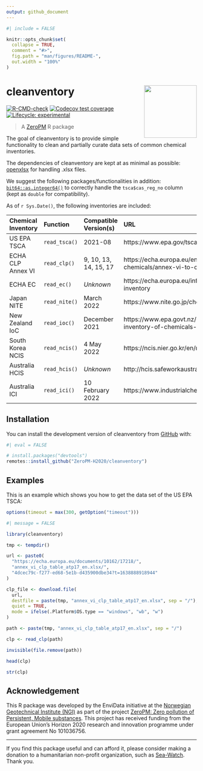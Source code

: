 ```yaml
---
output: github_document
---
```


<!-- README.md is generated from README.Rmd. Please edit that file -->

```r
#| include = FALSE

knitr::opts_chunk$set(
  collapse = TRUE,
  comment = "#>",
  fig.path = "man/figures/README-",
  out.width = "100%"
)
```

# cleanventory <img src="man/figures/logo.svg" align="right" height="139" />

<!-- badges: start -->
[![R-CMD-check](https://github.com/RaoulWolf/cleanventory/workflows/R-CMD-check/badge.svg)](https://github.com/RaoulWolf/cleanventory/actions)
[![Codecov test coverage](https://codecov.io/gh/RaoulWolf/cleanventory/branch/master/graph/badge.svg)](https://app.codecov.io/gh/RaoulWolf/cleanventory?branch=master)
[![Lifecycle: experimental](https://img.shields.io/badge/lifecycle-experimental-orange.svg)](https://lifecycle.r-lib.org/articles/stages.html#experimental)
<!-- badges: end -->

> A [ZeroPM](https://zeropm.eu/) R package

The goal of cleanventory is to provide simple functionality to clean and 
partially curate data sets of common chemical inventories. 

The dependencies of cleanventory are kept at as minimal as possible: 
[openxlsx](https://cran.r-project.org/web/packages/openxlsx) for handling 
.xlsx files.

We suggest the following packages/functionalities in addition: 
[`bit64::as.integer64()`](https://cran.r-project.org/web/packages/bit64) to 
correctly handle the `tsca$cas_reg_no` column (kept as `double` for 
compatibility).

As of `r Sys.Date()`, the following inventories are included: 

| Chemical Inventory | Function       | Compatible Version(s) | URL                                                                               |
|:------------------ |:-------------- |:--------------------- |:--------------------------------------------------------------------------------- |
| US EPA TSCA        | `read_tsca()`  | 2021-08               | https://www.epa.gov/tsca-inventory                                                |
| ECHA CLP Annex VI  | `read_clp()`   | 9, 10, 13, 14, 15, 17 | https://echa.europa.eu/en/information-on-chemicals/annex-vi-to-clp                |
| ECHA EC            | `read_ec()`    | *Unknown*             | https://echa.europa.eu/information-on-chemicals/ec-inventory                      |
| Japan NITE         | `read_nite()`  | March 2022            | https://www.nite.go.jp/chem/english/ghs/ghs_download.html                         |
| New Zealand IoC    | `read_ioc()`   | December 2021         | https://www.epa.govt.nz/database-search/new-zealand-inventory-of-chemicals-nzioc/ |
| South Korea NCIS   | `read_ncis()`  | 4 May 2022            | https://ncis.nier.go.kr/en/mttrList.do                                            |
| Australia HCIS     | `read_hcis()`  | *Unknown*             | http://hcis.safeworkaustralia.gov.au/HazardousChemical                            |
| Australia ICI      | `read_ici()`   | 10 February 2022      | https://www.industrialchemicals.gov.au/search-inventory                           |

## Installation

You can install the development version of cleanventory from 
[GitHub](https://github.com/) with:

```r
#| eval = FALSE

# install.packages("devtools")
remotes::install_github("ZeroPM-H2020/cleanventory")
```

## Examples

This is an example which shows you how to get the data set of the US EPA TSCA:

```r
options(timeout = max(300, getOption("timeout")))
```


```r
#| message = FALSE

library(cleanventory)

tmp <- tempdir()

url <- paste0(
  "https://echa.europa.eu/documents/10162/17218/",
  "annex_vi_clp_table_atp17_en.xlsx/",
  "4dcec79c-f277-ed68-5e1b-d435900dbe34?t=1638888918944"
)

clp_file <- download.file(
  url, 
  destfile = paste(tmp, "annex_vi_clp_table_atp17_en.xlsx", sep = "/"),
  quiet = TRUE,
  mode = ifelse(.Platform$OS.type == "windows", "wb", "w")
)

path <- paste(tmp, "annex_vi_clp_table_atp17_en.xlsx", sep = "/")

clp <- read_clp(path)

invisible(file.remove(path))

head(clp)

str(clp)
```

## Acknowledgement

This R package was developed by the EnviData initiative at the 
[Norwegian Geotechnical Institute (NGI)](https://www.ngi.no/eng) as part of the 
project 
[ZeroPM: Zero pollution of Persistent, Mobile substances](https://zeropm.eu/). 
This project has received funding from the European Union's Horizon 2020 
research and innovation programme under grant agreement No 101036756.

---

If you find this package useful and can afford it, please consider making a 
donation to a humanitarian non-profit organization, such as 
[Sea-Watch](https://sea-watch.org/en/). Thank you. 
